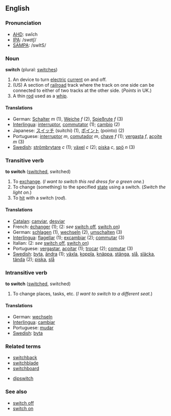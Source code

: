 ==English==
===Pronunciation===
*[[w:AHD|AHD]]: swĭch
*[[w:IPA|IPA]]: /swɪtʃ/
*[[w:SAMPA|SAMPA]]: /swItS/

===Noun===
'''switch''' (plural: [[switches]])

# An device to turn [[electric]] [[current]] on and off.
# (US) A section of [[railroad]] track where the track on one side can be connected to either of two tracks at the other side.  (''Points'' in UK.)
# A thin [[rod]] used as a [[whip]].

====Translations====
*German: [[Schalter]] ''m'' (1), [[Weiche]] ''f'' (2), [[Spießrute]] ''f'' (3)
*[[Interlingua]]: [[interruptor]], [[commutator]] (1); [[cambio]] (2)
*Japanese: [[スイッチ]] (suitchi) (1), [[ポイント]] (pointo) (2)
*Portuguese: [[interruptor]] ''m'', [[comutador]] ''m'', [[chave]] ''f'' (1); [[vergasta]] ''f'', [[açoite]] ''m'' (3)
*[[Swedish]]: [[strömbrytare]] ''c'' (1); [[växel]] ''c'' (2); [[piska]] ''c'', [[spö]] ''n'' (3)

===Transitive verb===
'''to switch''' ([[switched]], switched)

# To [[exchange]].  (''I want to switch this red dress for a green one.'')
# To change (something) to the specified [[state]] using a switch.  (''Switch the light on.'')
# To [[hit]] with a switch (''rod'').

====Translations====
*[[Catalan]]: [[canviar]], [[desviar]]
*French: [[échanger]] (1); (2: ''see'' [[switch off]], [[switch on]])
*German: [[schlagen]] (1), [[wechseln]] (2), [[umschalten]] (3)
*[[Interlingua]]: [[flagellar]] (1); [[excambiar]] (2); [[commutar]] (3)
*Italian: (2: ''see'' [[switch off]], [[switch on]])
*Portuguese: [[vergastar]], [[açoitar]] (1); [[trocar]] (2); [[comutar]] (3)
*[[Swedish]]: [[byta]], [[ändra]] (1); [[växla]], [[koppla]], [[knäppa]], [[stänga]], [[slå]], [[släcka]], [[tända]] (2); [[piska]], [[slå]]

===Intransitive verb===
'''to switch''' ([[switched]], switched)

# To change places, tasks, etc.  (''I want to switch to a different seat.'')

====Translations====
*German: [[wechseln]]
*[[Interlingua]]: [[cambiar]]
*Portuguese: [[mudar]]
*[[Swedish]]: [[byta]]

===Related terms===
*[[switchback]]
*[[switchblade]]
*[[switchboard]]

*[[dipswitch]]

===See also===
*[[switch off]]
*[[switch on]]